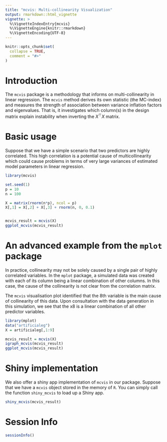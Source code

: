 ```yaml
---
title: "mcvis: Multi-collinearity Visualization"
output: rmarkdown::html_vignette
vignette: >
  %\VignetteIndexEntry{mcvis}
  %\VignetteEngine{knitr::rmarkdown}
  %\VignetteEncoding{UTF-8}
---
```


```r
knitr::opts_chunk$set(
  collapse = TRUE,
  comment = "#>"
)
```



# Introduction

The `mcvis` package is a methodology that informs on multi-collinearity in linear regression. The `mcvis` method derives its own statistic (the MC-index) and measures the strength of association between variance inflation factors and eigenvalues. That is, it investigates which column(s) in the design matrix explain instability when inverting the $X^\top X$ matrix. 



# Basic usage 

Suppose that we have a simple scenario that two predictors are highly correlated. This high correlation is a potential cause of multicollinearity which could cause problems in terms of very large variances of estimated model parameters in linear regression.

```r
library(mcvis)

set.seed(1)
p = 10
n = 100

X = matrix(rnorm(n*p), ncol = p)
X[,1] = X[,2] + X[,3] + rnorm(n, 0, 0.1)


mcvis_result = mcvis(X)
ggplot_mcvis(mcvis_result)
```


# An advanced example from the `mplot` package

In practice, collinearity may not be solely caused by a single pair of highly correlated variables. In the `mplot` package, a simulated data was created with each of its column being a linear combination of other columns. In this case, the cause of the collinearity is not clear from the correlation matrix. 


The `mcvis` visualisation plot identified that the 8th variable is the main cause of collinearity of this data. Upon consultation with the data generation in this simulation, we see that the x8 is a linear combination of all other predictor variables. 

```r
library(mplot)
data("artificialeg")
X = artificialeg[,1:9]

mcvis_result = mcvis(X)
igraph_mcvis(mcvis_result)
ggplot_mcvis(mcvis_result)
```

# Shiny implementation

We also offer a shiny app implementation of `mcvis` in our package. Suppose that we have a `mcvis` object stored in the memory of `R`. You can simply call the function `shiny_mcvis` to load up a Shiny app. 

```r
shiny_mcvis(mcvis_result)
```



# Session Info

```r
sessionInfo()
```

